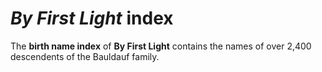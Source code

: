 
<div>

<h1>
  <em>By First Light</em> index
</h1>

The <b>birth name index</b> of <b>By First Light</b> contains the names of over
2,400 descendents of the Bauldauf family.

<ByFirstLightIndex />

</div>

